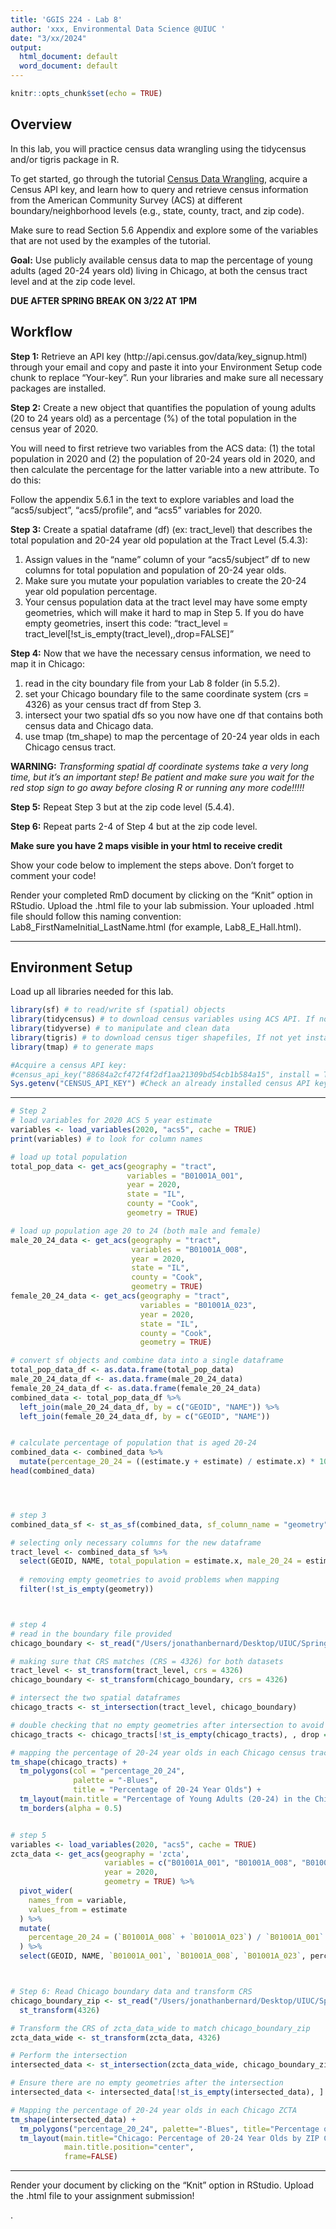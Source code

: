 ```yaml
---
title: 'GGIS 224 - Lab 8'
author: 'xxx, Environmental Data Science @UIUC '
date: "3/xx/2024"
output:
  html_document: default
  word_document: default
---
```


```r
knitr::opts_chunk$set(echo = TRUE)
```

## Overview

In this lab, you will practice census data wrangling using the tidycensus and/or tigris package in R. 

To get started, go through the tutorial [Census Data Wrangling](https://geodacenter.github.io/opioid-environment-toolkit/getACSData-tutorial.html), acquire a Census API key, and learn how to query and retrieve census information from the American Community Survey (ACS) at different boundary/neighborhood levels (e.g., state, county, tract, and zip code). 

Make sure to read Section 5.6 Appendix and explore some of the variables that are not used by the examples of the tutorial.

**Goal:**
Use publicly available census data to map the percentage of young adults (aged 20-24 years old) living in Chicago, at both the census tract level and at the zip code level.

**DUE AFTER SPRING BREAK ON 3/22 AT 1PM**

## Workflow

**Step 1:**
Retrieve an API key (http://api.census.gov/data/key_signup.html) through your email and copy and paste it into your Environment Setup code chunk to replace "Your-key". Run your libraries and make sure all necessary packages are installed. 

**Step 2:**
Create a new object that quantifies the population of young adults (20 to 24 years old) as a percentage (%) of the total population in the census year of 2020. 

You will need to first retrieve two variables from the ACS data: (1) the total population in 2020 and (2) the population of 20-24 years old in 2020, and then calculate the percentage for the latter variable into a new attribute. To do this:

Follow the appendix 5.6.1 in the text to explore variables and load the "acs5/subject", "acs5/profile", and "acs5" variables for 2020.

**Step 3:**
Create a spatial dataframe (df) (ex: tract_level) that describes the total population and 20-24 year old population at the Tract Level (5.4.3):

(1) Assign values in the "name" column of your "acs5/subject" df to new columns for total population and population of 20-24 year olds. 
(2) Make sure you mutate your population variables to create the 20-24 year old population percentage.
(3) Your census population data at the tract level may have some empty geometries, which will make it hard to map in Step 5. If you do have empty geometries, insert this code:
"tract_level = tract_level[!st_is_empty(tract_level),,drop=FALSE]"

**Step 4:**
Now that we have the necessary census information, we need to map it in Chicago:

(1) read in the city boundary file from your Lab 8 folder (in 5.5.2).
(2) set your Chicago boundary file to the same coordinate system (crs = 4326) as your census tract df from Step 3.
(3) intersect your two spatial dfs so you now have one df that contains both census data and Chicago data.
(4) use tmap (tm_shape) to map the percentage of 20-24 year olds in each Chicago census tract.

**WARNING:** *Transforming spatial df coordinate systems take a very long time, but it's an important step! Be patient and make sure you wait for the red stop sign to go away before closing R or running any more code!!!!!*

**Step 5:**
Repeat Step 3 but at the zip code level (5.4.4). 

**Step 6:**
Repeat parts 2-4 of Step 4 but at the zip code level.

**Make sure you have 2 maps visible in your html to receive credit**

Show your code below to implement the steps above. Don't forget to comment your code!

Render your completed RmD document by clicking on the "Knit" option in RStudio. Upload the .html file to your lab submission.
Your uploaded .html file should follow this naming convention: Lab8_FirstNameInitial_LastName.html (for example, Lab8_E_Hall.html).

---

## Environment Setup

Load up all libraries needed for this lab. 

```r
library(sf) # to read/write sf (spatial) objects
library(tidycensus) # to download census variables using ACS API. If not yet installed, execute: install.packages("tidycensus")
library(tidyverse) # to manipulate and clean data
library(tigris) # to download census tiger shapefiles, If not yet installed, execute: install.packages("tidycensus")
library(tmap) # to generate maps

#Acquire a census API key:
#census_api_key("88684a2cf472f4f2df1aa21309bd54cb1b584a15", install = TRUE) #install the key. The key only needs to be installed once. 
Sys.getenv("CENSUS_API_KEY") #Check an already installed census API key
```

---

```r
# Step 2
# load variables for 2020 ACS 5 year estimate
variables <- load_variables(2020, "acs5", cache = TRUE)
print(variables) # to look for column names

# load up total population
total_pop_data <- get_acs(geography = "tract", 
                          variables = "B01001A_001", 
                          year = 2020, 
                          state = "IL", 
                          county = "Cook",
                          geometry = TRUE)

# load up population age 20 to 24 (both male and female)
male_20_24_data <- get_acs(geography = "tract", 
                           variables = "B01001A_008", 
                           year = 2020, 
                           state = "IL", 
                           county = "Cook",
                           geometry = TRUE)
female_20_24_data <- get_acs(geography = "tract", 
                             variables = "B01001A_023", 
                             year = 2020, 
                             state = "IL", 
                             county = "Cook",
                             geometry = TRUE)

# convert sf objects and combine data into a single dataframe
total_pop_data_df <- as.data.frame(total_pop_data)
male_20_24_data_df <- as.data.frame(male_20_24_data)
female_20_24_data_df <- as.data.frame(female_20_24_data)
combined_data <- total_pop_data_df %>%
  left_join(male_20_24_data_df, by = c("GEOID", "NAME")) %>%
  left_join(female_20_24_data_df, by = c("GEOID", "NAME"))


# calculate percentage of population that is aged 20-24
combined_data <- combined_data %>%
  mutate(percentage_20_24 = ((estimate.y + estimate) / estimate.x) * 100)
head(combined_data)




# step 3
combined_data_sf <- st_as_sf(combined_data, sf_column_name = "geometry")

# selecting only necessary columns for the new dataframe
tract_level <- combined_data_sf %>%
  select(GEOID, NAME, total_population = estimate.x, male_20_24 = estimate.y, female_20_24 = estimate, percentage_20_24) %>%
  
  # removing empty geometries to avoid problems when mapping
  filter(!st_is_empty(geometry))



# step 4
# read in the boundary file provided
chicago_boundary <- st_read("/Users/jonathanbernard/Desktop/UIUC/Spring 2024/GGIS 224/GGIS224/Labs/Lab8/boundaries_chicago.geojson")

# making sure that CRS matches (CRS = 4326) for both datasets
tract_level <- st_transform(tract_level, crs = 4326)
chicago_boundary <- st_transform(chicago_boundary, crs = 4326)

# intersect the two spatial dataframes
chicago_tracts <- st_intersection(tract_level, chicago_boundary)

# double checking that no empty geometries after intersection to avoid problems when mapping
chicago_tracts <- chicago_tracts[!st_is_empty(chicago_tracts), , drop = FALSE]

# mapping the percentage of 20-24 year olds in each Chicago census tract in blue
tm_shape(chicago_tracts) +
  tm_polygons(col = "percentage_20_24", 
              palette = "-Blues", 
              title = "Percentage of 20-24 Year Olds") +
  tm_layout(main.title = "Percentage of Young Adults (20-24) in the Chicago area") + 
  tm_borders(alpha = 0.5)


# step 5
variables <- load_variables(2020, "acs5", cache = TRUE)
zcta_data <- get_acs(geography = 'zcta', 
                     variables = c("B01001A_001", "B01001A_008", "B01001A_023"),
                     year = 2020, 
                     geometry = TRUE) %>%
  pivot_wider(
    names_from = variable, 
    values_from = estimate
  ) %>%
  mutate(
    percentage_20_24 = (`B01001A_008` + `B01001A_023`) / `B01001A_001` * 100
  ) %>%
  select(GEOID, NAME, `B01001A_001`, `B01001A_008`, `B01001A_023`, percentage_20_24, geometry)



# Step 6: Read Chicago boundary data and transform CRS
chicago_boundary_zip <- st_read("/Users/jonathanbernard/Desktop/UIUC/Spring 2024/GGIS 224/GGIS224/Labs/Lab8/boundaries_chicago.geojson") %>%
  st_transform(4326)

# Transform the CRS of zcta_data_wide to match chicago_boundary_zip
zcta_data_wide <- st_transform(zcta_data, 4326)

# Perform the intersection
intersected_data <- st_intersection(zcta_data_wide, chicago_boundary_zip)

# Ensure there are no empty geometries after the intersection
intersected_data <- intersected_data[!st_is_empty(intersected_data), ]

# Mapping the percentage of 20-24 year olds in each Chicago ZCTA
tm_shape(intersected_data) +
  tm_polygons("percentage_20_24", palette="-Blues", title="Percentage of 20-24 Year Olds") +
  tm_layout(main.title="Chicago: Percentage of 20-24 Year Olds by ZIP Code",
            main.title.position="center",
            frame=FALSE)

```

---

Render your document by clicking on the "Knit" option in RStudio. Upload the .html file to your assignment submission!

.